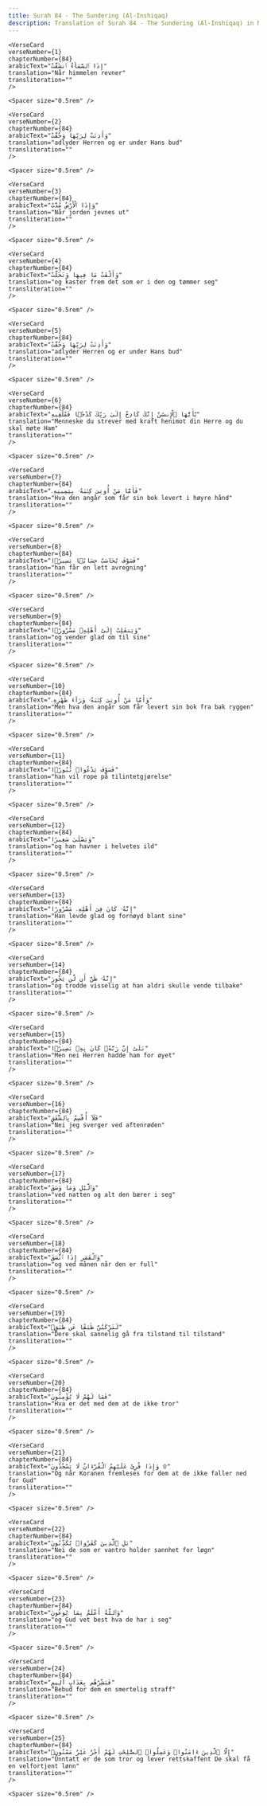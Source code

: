 ```yaml
---
title: Surah 84 - The Sundering (Al-Inshiqaq)  
description: Translation of Surah 84 - The Sundering (Al-Inshiqaq) in Norwegian
---
```







    <VerseCard 
    verseNumber={1}
    chapterNumber={84}
    arabicText="إِذَا ٱلسَّمَآءُ ٱنشَقَّتْ"
    translation="Når himmelen revner"
    transliteration=""
    />

    <Spacer size="0.5rem" />
                
    <VerseCard 
    verseNumber={2}
    chapterNumber={84}
    arabicText="وَأَذِنَتْ لِرَبِّهَا وَحُقَّتْ"
    translation="adlyder Herren og er under Hans bud"
    transliteration=""
    />

    <Spacer size="0.5rem" />
                
    <VerseCard 
    verseNumber={3}
    chapterNumber={84}
    arabicText="وَإِذَا ٱلْأَرْضُ مُدَّتْ"
    translation="Når jorden jevnes ut"
    transliteration=""
    />

    <Spacer size="0.5rem" />
                
    <VerseCard 
    verseNumber={4}
    chapterNumber={84}
    arabicText="وَأَلْقَتْ مَا فِيهَا وَتَخَلَّتْ"
    translation="og kaster frem det som er i den og tømmer seg"
    transliteration=""
    />

    <Spacer size="0.5rem" />
                
    <VerseCard 
    verseNumber={5}
    chapterNumber={84}
    arabicText="وَأَذِنَتْ لِرَبِّهَا وَحُقَّتْ"
    translation="adlyder Herren og er under Hans bud"
    transliteration=""
    />

    <Spacer size="0.5rem" />
                
    <VerseCard 
    verseNumber={6}
    chapterNumber={84}
    arabicText="يَٰٓأَيُّهَا ٱلْإِنسَٰنُ إِنَّكَ كَادِحٌ إِلَىٰ رَبِّكَ كَدْحًۭا فَمُلَٰقِيهِ"
    translation="Menneske du strever med kraft henimot din Herre og du skal møte Ham"
    transliteration=""
    />

    <Spacer size="0.5rem" />
                
    <VerseCard 
    verseNumber={7}
    chapterNumber={84}
    arabicText="فَأَمَّا مَنْ أُوتِىَ كِتَٰبَهُۥ بِيَمِينِهِۦ"
    translation="Hva den angår som får sin bok levert i høyre hånd"
    transliteration=""
    />

    <Spacer size="0.5rem" />
                
    <VerseCard 
    verseNumber={8}
    chapterNumber={84}
    arabicText="فَسَوْفَ يُحَاسَبُ حِسَابًۭا يَسِيرًۭا"
    translation="han får en lett avregning"
    transliteration=""
    />

    <Spacer size="0.5rem" />
                
    <VerseCard 
    verseNumber={9}
    chapterNumber={84}
    arabicText="وَيَنقَلِبُ إِلَىٰٓ أَهْلِهِۦ مَسْرُورًۭا"
    translation="og vender glad om til sine"
    transliteration=""
    />

    <Spacer size="0.5rem" />
                
    <VerseCard 
    verseNumber={10}
    chapterNumber={84}
    arabicText="وَأَمَّا مَنْ أُوتِىَ كِتَٰبَهُۥ وَرَآءَ ظَهْرِهِۦ"
    translation="Men hva den angår som får levert sin bok fra bak ryggen"
    transliteration=""
    />

    <Spacer size="0.5rem" />
                
    <VerseCard 
    verseNumber={11}
    chapterNumber={84}
    arabicText="فَسَوْفَ يَدْعُوا۟ ثُبُورًۭا"
    translation="han vil rope på tilintetgjørelse"
    transliteration=""
    />

    <Spacer size="0.5rem" />
                
    <VerseCard 
    verseNumber={12}
    chapterNumber={84}
    arabicText="وَيَصْلَىٰ سَعِيرًا"
    translation="og han havner i helvetes ild"
    transliteration=""
    />

    <Spacer size="0.5rem" />
                
    <VerseCard 
    verseNumber={13}
    chapterNumber={84}
    arabicText="إِنَّهُۥ كَانَ فِىٓ أَهْلِهِۦ مَسْرُورًا"
    translation="Han levde glad og fornøyd blant sine"
    transliteration=""
    />

    <Spacer size="0.5rem" />
                
    <VerseCard 
    verseNumber={14}
    chapterNumber={84}
    arabicText="إِنَّهُۥ ظَنَّ أَن لَّن يَحُورَ"
    translation="og trodde visselig at han aldri skulle vende tilbake"
    transliteration=""
    />

    <Spacer size="0.5rem" />
                
    <VerseCard 
    verseNumber={15}
    chapterNumber={84}
    arabicText="بَلَىٰٓ إِنَّ رَبَّهُۥ كَانَ بِهِۦ بَصِيرًۭا"
    translation="Men nei Herren hadde ham for øyet"
    transliteration=""
    />

    <Spacer size="0.5rem" />
                
    <VerseCard 
    verseNumber={16}
    chapterNumber={84}
    arabicText="فَلَآ أُقْسِمُ بِٱلشَّفَقِ"
    translation="Nei jeg sverger ved aftenrøden"
    transliteration=""
    />

    <Spacer size="0.5rem" />
                
    <VerseCard 
    verseNumber={17}
    chapterNumber={84}
    arabicText="وَٱلَّيْلِ وَمَا وَسَقَ"
    translation="ved natten og alt den bærer i seg"
    transliteration=""
    />

    <Spacer size="0.5rem" />
                
    <VerseCard 
    verseNumber={18}
    chapterNumber={84}
    arabicText="وَٱلْقَمَرِ إِذَا ٱتَّسَقَ"
    translation="og ved månen når den er full"
    transliteration=""
    />

    <Spacer size="0.5rem" />
                
    <VerseCard 
    verseNumber={19}
    chapterNumber={84}
    arabicText="لَتَرْكَبُنَّ طَبَقًا عَن طَبَقٍۢ"
    translation="Dere skal sannelig gå fra tilstand til tilstand"
    transliteration=""
    />

    <Spacer size="0.5rem" />
                
    <VerseCard 
    verseNumber={20}
    chapterNumber={84}
    arabicText="فَمَا لَهُمْ لَا يُؤْمِنُونَ"
    translation="Hva er det med dem at de ikke tror"
    transliteration=""
    />

    <Spacer size="0.5rem" />
                
    <VerseCard 
    verseNumber={21}
    chapterNumber={84}
    arabicText="وَإِذَا قُرِئَ عَلَيْهِمُ ٱلْقُرْءَانُ لَا يَسْجُدُونَ ۩"
    translation="Og når Koranen fremleses for dem at de ikke faller ned for Gud"
    transliteration=""
    />

    <Spacer size="0.5rem" />
                
    <VerseCard 
    verseNumber={22}
    chapterNumber={84}
    arabicText="بَلِ ٱلَّذِينَ كَفَرُوا۟ يُكَذِّبُونَ"
    translation="Nei de som er vantro holder sannhet for løgn"
    transliteration=""
    />

    <Spacer size="0.5rem" />
                
    <VerseCard 
    verseNumber={23}
    chapterNumber={84}
    arabicText="وَٱللَّهُ أَعْلَمُ بِمَا يُوعُونَ"
    translation="og Gud vet best hva de har i seg"
    transliteration=""
    />

    <Spacer size="0.5rem" />
                
    <VerseCard 
    verseNumber={24}
    chapterNumber={84}
    arabicText="فَبَشِّرْهُم بِعَذَابٍ أَلِيمٍ"
    translation="Bebud for dem en smertelig straff"
    transliteration=""
    />

    <Spacer size="0.5rem" />
                
    <VerseCard 
    verseNumber={25}
    chapterNumber={84}
    arabicText="إِلَّا ٱلَّذِينَ ءَامَنُوا۟ وَعَمِلُوا۟ ٱلصَّٰلِحَٰتِ لَهُمْ أَجْرٌ غَيْرُ مَمْنُونٍۭ"
    translation="Unntatt er de som tror og lever rettskaffent De skal få en velfortjent lønn"
    transliteration=""
    />

    <Spacer size="0.5rem" />
                